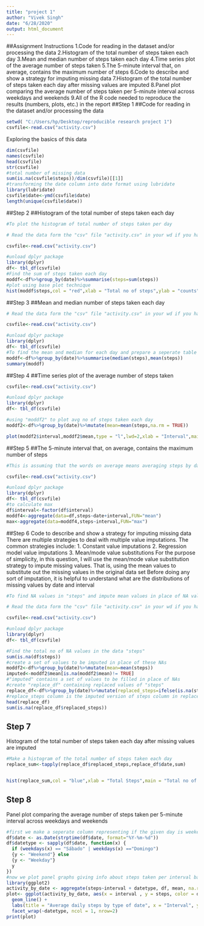 ```yaml
---
title: "project 1"
author: "Vivek Singh"
date: "6/28/2020"
output: html_document
---
```

##Assignment Instructions
1.Code for reading in the dataset and/or processing the data
2.Histogram of the total number of steps taken each day
3.Mean and median number of steps taken each day
4.Time series plot of the average number of steps taken
5.The 5-minute interval that, on average, contains the maximum number of steps
6.Code to describe and show a strategy for imputing missing data
7.Histogram of the total number of steps taken each day after missing values are imputed
8.Panel plot comparing the average number of steps taken per 5-minute interval across weekdays and weekends
9.All of the R code needed to reproduce the results (numbers, plots, etc.) in the report
##Step 1
##Code for reading in the dataset and/or processing the data
```r
setwd( "C:/Users/hp/Desktop/reproducible research project 1")
csvfile<-read.csv("activity.csv")
```

Exploring the basics of this data
```r
dim(csvfile)
names(csvfile)
head(csvfile)
str(csvfile)
#total number of missing data
sum(is.na(csvfile$steps))/dim(csvfile)[[1]]
#transforming the date column into date format using lubridate
library(lubridate)
csvfile$date<-ymd(csvfile$date)
length(unique(csvfile$date))
```
##Step 2
##Histogram of the total number of steps taken each day
```r
#To plot the histogram of total number of steps taken per day

# Read the data form the "csv" file "activity.csv" in your wd if you havent already

csvfile<-read.csv("activity.csv")

#unload dplyr package
library(dplyr)
df<- tbl_df(csvfile)
#Find the sum of steps taken each day
moddf<-df%>%group_by(date)%>%summarise(steps=sum(steps))
#plot using base plot technique
hist(moddf$steps,col = "red",xlab = "Total no of steps",ylab = "counts",main = "Total no of steps taken each day")

```
##Step 3
##Mean and median number of steps taken each day
```r
# Read the data form the "csv" file "activity.csv" in your wd if you havent already

csvfile<-read.csv("activity.csv")

#unload dplyr package
library(dplyr)
df<- tbl_df(csvfile)
#To find the mean and median for each day and prepare a seperate table
moddf<-df%>%group_by(date)%>%summarise(median(steps),mean(steps))
summary(moddf)

```
##Step 4
##Time series plot of the average number of steps taken
```r

csvfile<-read.csv("activity.csv")

#unload dplyr package
library(dplyr)
df<- tbl_df(csvfile)

#using "moddf2" to plot avg no of steps taken each day
moddf2<-df%>%group_by(date)%>%mutate(mean=mean(steps,na.rm = TRUE))

plot(moddf2$interval,moddf2$mean,type = "l",lwd=2,xlab = "Interval",main = "line graph of mean steps per interval")

```
##Step 5
##The 5-minute interval that, on average, contains the maximum number of steps

```r
#This is assuming that the words on average means averaging steps by date and interval

csvfile<-read.csv("activity.csv")

#unload dplyr package
library(dplyr)
df<- tbl_df(csvfile)
#to calculate max
df$interval<-factor(df$interval)
moddf4<-aggregate(data=df,steps~date+interval,FUN="mean")
max<-aggregate(data=moddf4,steps~interval,FUN="max")
```
##Step 6
Code to describe and show a strategy for imputing missing data
There are multiple strategies to deal with multiple value imputations.
The common strategies include:
1. Constant value imputations
2. Regression model value imputations
3. Mean/mode value substitutions
For the purpose of simplicity, in this question, I will use the mean/mode value substitution strategy to impute missing values. That is, using the mean values to substitute out the missing values in the original data set
Before doing any sort of imputation, it is helpful to understand what are the distributions of missing values by date and interval
```r
#To find NA values in "steps" and impute mean values in place of NA values 

# Read the data form the "csv" file "activity.csv" in your wd if you havent already

csvfile<-read.csv("activity.csv")

#unload dplyr package
library(dplyr)
df<- tbl_df(csvfile)

#Find the total no of NA values in the data "steps"
sum(is.na(df$steps))
#create a set of values to be imputed in place of these NAs
moddf2<-df%>%group_by(date)%>%mutate(mean=mean(steps))
imputed<-moddf2$mean[is.na(moddf2$mean)!= TRUE]
#"imputed" contains a set of values to be filled in place of NAs
#create "replace_df" containing replaced values of "steps"
replace_df<-df%>%group_by(date)%>%mutate(replaced_steps=ifelse(is.na(steps),yes = imputed,no=steps))
#replace_steps column is the imputed version of steps column in replace_df
head(replace_df)
sum(is.na(replace_df$replaced_steps))
```

## Step 7
Histogram of the total number of steps taken each day after missing values are imputed
```r
#Make a histogram of the total number of steps taken each day 
replace_sum<-tapply(replace_df$replaced_steps,replace_df$date,sum)


hist(replace_sum,col = "blue",xlab = "Total Steps",main = "Total no of steps taken each day")

```
## Step 8
Panel plot comparing the average number of steps taken per 5-minute interval across weekdays and weekends
```r
#first we make a seperate column representing if the given day is weekend or weekday
df$date <- as.Date(strptime(df$date, format="%Y-%m-%d"))
df$datetype <- sapply(df$date, function(x) {
  if (weekdays(x) == "Sábado" | weekdays(x) =="Domingo") 
  {y <- "Weekend"} else 
  {y <- "Weekday"}
  y
})
#now we plot panel graphs giving info about steps taken per interval based on weekday/weekend info
library(ggplot2)
activity_by_date <- aggregate(steps~interval + datetype, df, mean, na.rm = TRUE)
plot<- ggplot(activity_by_date, aes(x = interval , y = steps, color = datetype)) +
  geom_line() +
  labs(title = "Average daily steps by type of date", x = "Interval", y = "Average number of steps") +
  facet_wrap(~datetype, ncol = 1, nrow=2)
print(plot)


```









